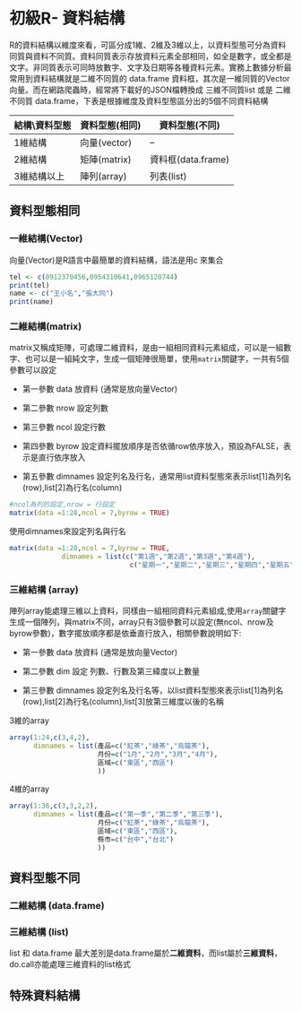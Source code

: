 # 初級R- 資料結構

R的資料結構以維度來看，可區分成1維、2維及3維以上，以資料型態可分為資料同質與資料不同質。資料同質表示存放資料元素全部相同，如全是數字，或全都是文字。非同質表示可同時放數字、文字及日期等各種資料元素。實務上數據分析最常用到資料結構就是二維不同質的 data.frame 資料框，其次是一維同質的Vector 向量。而在網路爬蟲時，經常將下載好的JSON檔轉換成 三維不同質list 或是 二維不同質 data.frame，下表是根據維度及資料型態區分出的5個不同資料結構

| 結構\\資料型態 | 資料型態(相同) | 資料型態(不同)     |
|----------------|----------------|--------------------|
| 1維結構        | 向量(vector)   | --                 |
| 2維結構        | 矩陣(matrix)   | 資料框(data.frame) |
| 3維結構以上    | 陣列(array)    | 列表(list)         |

## 資料型態相同

### 一維結構(Vector)

向量(Vector)是R語言中最簡單的資料結構，語法是用c 來集合

```r
tel <- c(0912370456,0954310641,0965120744)
print(tel)
name <- c("王小名","張大同")
print(name)
```

### 二維結構(matrix)

matrix又稱成矩陣，可處理二維資料，是由一組相同資料元素組成，可以是一組數字、也可以是一組純文字，生成一個矩陣很簡單，使用`matrix`關鍵字，一共有5個參數可以設定

-   第一參數 data 放資料 (通常是放向量Vector)

-   第二參數 nrow 設定列數

-   第三參數 ncol 設定行數

-   第四參數 byrow 設定資料擺放順序是否依循row依序放入，預設為FALSE，表示是直行依序放入

-   第五參數 dimnames 設定列名及行名，通常用list資料型態來表示list[1]為列名(row),list[2]為行名(column)

```r
#ncol為列的設定,nrow = 行設定
matrix(data =1:28,ncol = 7,byrow = TRUE)
```

使用dimnames來設定列名與行名

```r
matrix(data =1:28,ncol = 7,byrow = TRUE, 
             dimnames = list(c("第1週","第2週","第3週","第4週"),
                              c("星期一","星期二","星期三","星期四","星期五","星期六","星期日") ))

```

### 三維結構 (array)

陣列array能處理三維以上資料，同樣由一組相同資料元素組成,使用`array`關鍵字生成一個陣列，與matrix不同，array只有3個參數可以設定(無ncol、nrow及byrow參數)，數字擺放順序都是依垂直行放入，相關參數說明如下:

-   第一參數 data 放資料 (通常是放向量Vector)

-   第二參數 dim 設定 列數、行數及第三緯度以上數量

-   第三參數 dimnames 設定列名及行名等，以list資料型態來表示list[1]為列名(row),list[2]為行名(column),list[3]放第三維度以後的名稱

3維的array

```r
array(1:24,c(3,4,2),
      dimnames = list(產品=c("紅茶","綠茶","烏龍茶"),
                      月份=c("1月","2月","3月","4月"),
                      區域=c("東區","西區")
                      ))
```

4維的array

```r
array(1:36,c(3,3,2,2),
      dimnames = list(產品=c("第一季","第二季","第三季"),
                      月份=c("紅茶","綠茶","烏龍茶"),
                      區域=c("東區","西區"),
                      縣市=c("台中","台北")
                      ))
```

## 資料型態不同

### 二維結構 (data.frame)

### 三維結構 (list)

list 和 data.frame 最大差別是data.frame屬於**二維資料**，而list屬於**三維資料**，do.call亦能處理三維資料的list格式

## 特殊資料結構
